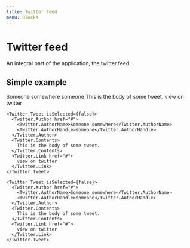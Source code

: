 ```yaml
---
title: Twitter feed
menu: Blocks
---
```



# Twitter feed
An integral part of the application, the twitter feed.

## Simple example
<Playground>
  <Twitter>
    <Twitter.Tweet isSelected={true}>
      <Twitter.Author href="#">
        <Twitter.AuthorName>Someone somewhere</Twitter.AuthorName>
        <Twitter.AuthorHandle>someone</Twitter.AuthorHandle>
      </Twitter.Author>
      <Twitter.Contents>
        This is the body of some tweet.
      </Twitter.Contents>
      <Twitter.Link href="#">
        view on twitter
      </Twitter.Link>
    </Twitter.Tweet>
    
    <Twitter.Tweet isSelected={false}>
      <Twitter.Author href="#">
        <Twitter.AuthorName>Someone somewhere</Twitter.AuthorName>
        <Twitter.AuthorHandle>someone</Twitter.AuthorHandle>
      </Twitter.Author>
      <Twitter.Contents>
        This is the body of some tweet.
      </Twitter.Contents>
      <Twitter.Link href="#">
        view on twitter
      </Twitter.Link>
    </Twitter.Tweet>
        
    <Twitter.Tweet isSelected={false}>
      <Twitter.Author href="#">
        <Twitter.AuthorName>Someone somewhere</Twitter.AuthorName>
        <Twitter.AuthorHandle>someone</Twitter.AuthorHandle>
      </Twitter.Author>
      <Twitter.Contents>
        This is the body of some tweet.
      </Twitter.Contents>
      <Twitter.Link href="#">
        view on twitter
      </Twitter.Link>
    </Twitter.Tweet>

  </Twitter>
</Playground>

